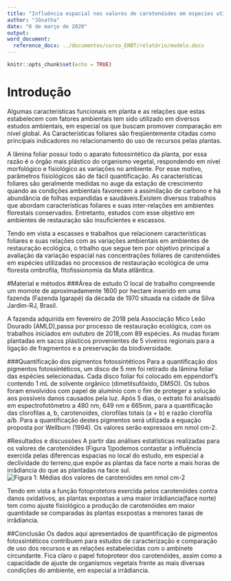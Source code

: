 ```yaml
---
title: "Influência espacial nos valores de carotenóides em especies utilizadas em processos de restauração ecológica"
author: "Jônatha"
date: "6 de março de 2020"
output: 
word_document:
  reference_docx: ../documentos/curso_ENBT/relatório/modelo.docx
---
```


```r
knitr::opts_chunk$set(echo = TRUE)
```



# Introdução
  Algumas características funcionais em planta e as relações que estas estabelecem com fatores ambientais tem sido utilizado em diversos estudos ambientais, em especial os que buscam promover comparação em nível global. As Características foliares são freqüentemente citadas como principais indicadores no relacionamento do uso de recursos pelas plantas.
  
  A lâmina foliar possui todo o aparato fotossintético da planta, por essa razão é o órgão mais plástico do organismo vegetal, respondendo em nível morfológico e fisiológico as variações no ambiente. Por esse motivo, parâmetros fisiológicos são de fácil quantificação. As características foliares são geralmente medidas no auge da estação de crescimento quando as condições ambientais favorecem a assimilação de carbono e há abundância de folhas expandidas e saudáveis.Existem diversos trabalhos que abordam  características foliares e suas inter-relações em ambientes florestais conservados. Entretanto, estudos com esse objetivo em ambientes de restauração são insuficientes e escassos. 
  
 Tendo em vista a escasses e trabalhos que relacionem características foliares e suas relações com as variações ambientais em ambientes de restauração ecológica, o trbalho que segue tem por objetivo principal a avaliação da variação espacial nas concentrações foliares de carotenóides em espécies utilizadas no processos de restauração ecológica de uma floresta ombrofila, fitofissionomia da Mata atlântica.
 
#Material e métodos 
###Área de estudo 
  O local de trabalho compreende um morrote de aproximadamente 1600 por hectare inserido em uma fazenda (Fazenda Igarapé) da década de 1970 situada na cidade de Silva Jardim-RJ, Brasil. 
  
  A fazenda adquirida em fevereiro de 2018 pela Associação Mico Leão Dourado (AMLD),passa por processo de restauração ecológica, com os trabalhos iniciados em outubro de 2018,com 89 espécies. As mudas foram plantadas em sacos plásticos provenientes de 5 viveiros regionais para a ligação de fragmentos e a preservação da biodiversidade.
  
###Quantificação dos pigmentos fotossintéticos 
  Para a quantificação dos pigmentos fotossintéticos, um disco de 5 mm foi retirado da lâmina foliar das espécies selecionadas. Cada disco foliar foi colocado em eppendorf's contendo 1 mL de solvente orgânico (dimetilsufóxido, DMSO). Os tubos foram envolvidos com papel de alumínio com o fim de proteger a solução aos possíveis danos causados pela luz. Após 5 dias, o extrato foi analisado em espectrofotômetro a 480 nm, 649 nm e 665nm, para a quantificação das clorofilas a, b, carotenoides, clorofilas totais (a + b) e razão clorofila a/b. Para a quantificação destes pigmentos será utilizada a equação proposta por Wellburn (1994). Os valores serão expressos em nmol cm-2.
  
#Resultados e discussões 
  A partir das análises estatísticas realizadas para os valores de carotenóides (Figura 1)podemos contastar a influência exercida pelas diferencas espacias no local do estudo, em especial a declividade do terreno,que expõe as plantas da face norte a mais horas de irrâdiancia do que as plantadas na face sul. 
![Figura 1: Médias dos valores de carotenóides em nmol cm-2](../figs/Rplot.png)
  
  
  Tendo em vista a função fotoprotetora exercida pelos carotenóides contra danos oxidativos, as plantas expostas a uma maior irrâdiancia(face norte) tem como ajuste fisiológico a produção de carotenóides em maior quantidade se comparadas às plantas esxpostas a menores taxas de irrâdiancia. 
  
  
##Conclusão
Os dados aqui apresentados de quantificação de pigmentos fotossintéticos contribuem para estudos de caracterização e comparação de uso dos recursos e as relações estabelecidas com o ambinete circundante. 
Fica claro o papel fotoproteor dos carotenóides, assim como a capacidade de ajuste de organismos vegetais frente as mais diversas condições do ambiente, em especial a irrâdiancia. 


